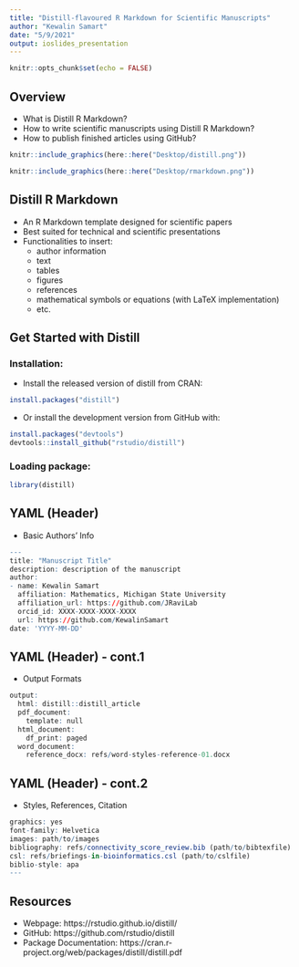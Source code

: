 ```yaml
---
title: "Distill-flavoured R Markdown for Scientific Manuscripts"
author: "Kewalin Samart"
date: "5/9/2021"
output: ioslides_presentation
---
```


```r
knitr::opts_chunk$set(echo = FALSE)
```

## Overview

- What is Distill R Markdown?
- How to write scientific manuscripts using Distill R Markdown?
- How to publish finished articles using GitHub?

```r
knitr::include_graphics(here::here("Desktop/distill.png"))
```
```r
knitr::include_graphics(here::here("Desktop/rmarkdown.png"))
```

## Distill R Markdown

- An R Markdown template designed for scientific papers
- Best suited for technical and scientific presentations
- Functionalities to insert:
  - author information
  * text
  * tables
  * figures
  * references
  * mathematical symbols or equations (with LaTeX implementation)
  * etc.

## Get Started with Distill
### Installation:

- Install the released version of distill from CRAN:
```r
install.packages("distill")
```

- Or install the development version from GitHub with:
```r
install.packages("devtools")
devtools::install_github("rstudio/distill")
```

### Loading package:
```r
library(distill)
```

## YAML (Header) 

- Basic Authors' Info 
```r
---
title: "Manuscript Title"
description: description of the manuscript
author:
- name: Kewalin Samart
  affiliation: Mathematics, Michigan State University
  affiliation_url: https://github.com/JRaviLab
  orcid_id: XXXX-XXXX-XXXX-XXXX
  url: https://github.com/KewalinSamart
date: 'YYYY-MM-DD'
```

## YAML (Header) - cont.1

- Output Formats
```r
output:
  html: distill::distill_article
  pdf_document:
    template: null
  html_document:
    df_print: paged
  word_document:
    reference_docx: refs/word-styles-reference-01.docx
```

## YAML (Header) - cont.2 

- Styles, References, Citation
```r
graphics: yes
font-family: Helvetica
images: path/to/images
bibliography: refs/connectivity_score_review.bib (path/to/bibtexfile)
csl: refs/briefings-in-bioinformatics.csl (path/to/cslfile)
biblio-style: apa
---
```


## Resources

- Webpage: https://rstudio.github.io/distill/
- GitHub: https://github.com/rstudio/distill
- Package Documentation: https://cran.r-project.org/web/packages/distill/distill.pdf